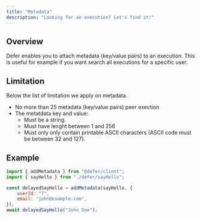 ```yaml
---
title: "Metadata"
description: "Looking for an execution? Let's find it!"
---
```


## Overview

Defer enables you to attach metadata (key/value pairs) to an
execution. This is useful for example if you want search all
executions for a specific user.

## Limitation

Below the list of limitation we apply on metadata.

- No more than 25 metadata (key/value pairs) peer exection
- The metatdata key and value:
  - Must be a string.
  - Must have lenght between 1 and 256
  - Must only only contain printable ASCII characters (ASCII code must
    be between 32 and 127).

## Example

```js
import { addMetadata } from "@defer/client";
import { sayHello } from "./defer/sayHello";

const delayedSayHello = addMetadata(sayHello, {
	userId: "7",
	email: "john@example.com",
});
await delayedSayHello("John Doe");
```
